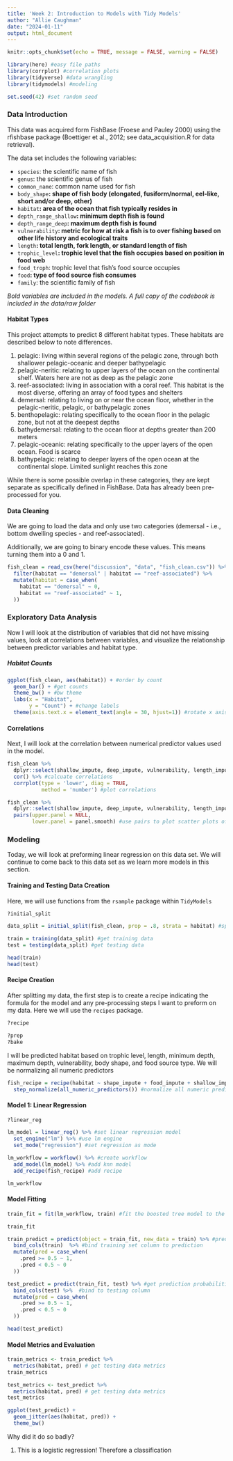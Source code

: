 ```yaml
---
title: 'Week 2: Introduction to Models with Tidy Models'
author: "Allie Caughman"
date: "2024-01-11"
output: html_document
---
```


```r
knitr::opts_chunk$set(echo = TRUE, message = FALSE, warning = FALSE)

library(here) #easy file paths
library(corrplot) #correlation plots
library(tidyverse) #data wrangling
library(tidymodels) #modeling

set.seed(42) #set random seed
```

### Data Introduction

This data was acquired form FishBase (Froese and Pauley 2000) using the rfishbase package (Boettiger et al., 2012; see data_acquisition.R for data retrieval). 

The data set includes the following variables:

* `species`: the scientific name of fish 
* `genus`: the scientific genus of fish
* `common_name`: common name used for fish
* `body_shape`**: shape of fish body (elongated, fusiform/normal, eel-like, short and/or deep, other)**
* `habitat`**: area of the ocean that fish typically resides in **
* `depth_range_shallow`**: minimum depth fish is found**
* `depth_range_deep`**: maximum depth fish is found**
* `vulnerability`**: metric for how at risk a fish is to over fishing based on other life history and ecological traits**
* `length`**: total length, fork length, or standard length of fish**
* `trophic_level`**: trophic level that the fish occupies based on position in food web **
* `food_troph`: trophic level that fish's food source occupies
* `food`**: type of food source fish consumes **
* `family`: the scientific family of fish

*Bold variables are included in the models. A full copy of the codebook is included in the data/raw folder*

#### Habitat Types 

This project attempts to predict 8 different habitat types. These habitats are described below to note differences.

1. pelagic: living within several regions of the pelagic zone, through both shallower pelagic-oceanic and deeper bathypelagic
2. pelagic-neritic: relating to upper layers of the ocean on the continental shelf. Waters here are not as deep as the pelagic zone
3. reef-associated: living in association with a coral reef. This habitat is the most diverse, offering an array of food types and shelters
4. demersal: relating to living on or near the ocean floor, whether in the pelagic-neritic, pelagic, or bathypelagic zones   
5. benthopelagic: relating specifically to the ocean floor in the pelagic zone, but not at the deepest depths
6. bathydemersal: relating to the ocean floor at depths greater than 200 meters
7. pelagic-oceanic: relating specifically to the upper layers of the open ocean. Food is scarce
8. bathypelagic: relating to deeper layers of the open ocean at the continental slope. Limited sunlight reaches this zone

While there is some possible overlap in these categories, they are kept separate as specifically defined in FishBase. Data has already been pre-processed for you. 

#### Data Cleaning

We are going to load the data and only use two categories (demersal - i.e., bottom dwelling species - and reef-associated).

Additionally, we are going to binary encode these values. This means turning them into a 0 and 1. 

```r

fish_clean = read_csv(here("discussion", "data", "fish_clean.csv")) %>% 
  filter(habitat == "demersal" | habitat == "reef-associated") %>% 
  mutate(habitat = case_when(
    habitat == "demersal" ~ 0,
    habitat == "reef-associated" ~ 1,
  ))

```

### Exploratory Data Analysis 

Now I will look at the distribution of variables that did not have missing values, look at correlations between variables, and visualize the relationship between predictor variables and habitat type.

##### Habitat Counts

```r

ggplot(fish_clean, aes(habitat)) + #order by count
  geom_bar() + #get counts
  theme_bw() + #bw theme
  labs(x = "Habitat",
       y = "Count") + #change labels
  theme(axis.text.x = element_text(angle = 30, hjust=1)) #rotate x axis labels
```

#### Correlations

Next, I will look at the correlation between numerical predictor values used in the model.

```r

fish_clean %>% 
  dplyr::select(shallow_impute, deep_impute, vulnerability, length_impute, trophic_level_impute) %>%  #get numeric columns
  cor() %>% #calcuate correlations
  corrplot(type = 'lower', diag = TRUE, 
           method = 'number') #plot correlations
```

```r

fish_clean %>% 
  dplyr::select(shallow_impute, deep_impute, vulnerability, length_impute, trophic_level_impute) %>%  #get numeric columns
  pairs(upper.panel = NULL,
        lower.panel = panel.smooth) #use pairs to plot scatter plots of variable swith smoothed regression lines
```

### Modeling

Today, we will look at preforming linear regression on this data set. We will continue to come back to this data set as we learn more models in this section.

#### Training and Testing Data Creation

Here, we will use functions from the `rsample` package within `TidyModels`

```r
?initial_split
```

```r
data_split = initial_split(fish_clean, prop = .8, strata = habitat) #split data stratified by survived

train = training(data_split) #get training data
test = testing(data_split) #get testing data

head(train)
head(test)
```

#### Recipe Creation

After splitting my data, the first step is to create a recipe indicating the formula for the model and any pre-processing steps I want to preform on my data. Here we will use the `recipes` package.

```r
?recipe

?prep
?bake
```

I will be predicted habitat based on trophic level, length, minimum depth, maximum depth, vulnerability, body shape, and food source type. We will be normalizing all numeric predictors

```r
fish_recipe = recipe(habitat ~ shape_impute + food_impute + shallow_impute + deep_impute + vulnerability + length_impute + trophic_level_impute, data = train) %>% #create model recipe
  step_normalize(all_numeric_predictors()) #normalize all numeric predictors
```

#### Model 1: Linear Regression

```r
?linear_reg
```

```r
lm_model = linear_reg() %>% #set linear regression model
  set_engine("lm") %>% #use lm engine
  set_mode("regression") #set regression as mode
```


```r
lm_workflow = workflow() %>% #create workflow
  add_model(lm_model) %>% #add knn model
  add_recipe(fish_recipe) #add recipe

lm_workflow
```

#### Model Fitting

```r
train_fit = fit(lm_workflow, train) #fit the boosted tree model to the training set

train_fit
```

```r
train_predict = predict(object = train_fit, new_data = train) %>% #predict the training set
  bind_cols(train)  %>% #bind training set column to prediction
  mutate(pred = case_when(
    .pred >= 0.5 ~ 1, 
    .pred < 0.5 ~ 0
  )) 
```

```r
test_predict = predict(train_fit, test) %>% #get prediction probabilities for test 
  bind_cols(test) %>%  #bind to testing column
  mutate(pred = case_when(
    .pred >= 0.5 ~ 1, 
    .pred < 0.5 ~ 0
  ))

head(test_predict)
```

#### Model Metrics and Evaluation

```r
train_metrics <- train_predict %>%
  metrics(habitat, pred) # get testing data metrics
train_metrics

test_metrics <- test_predict %>%
  metrics(habitat, pred) # get testing data metrics
test_metrics
```

```r
ggplot(test_predict) +
  geom_jitter(aes(habitat, pred)) +
  theme_bw()
```

Why did it do so badly? 

1. This is a logistic regression! Therefore a classification
